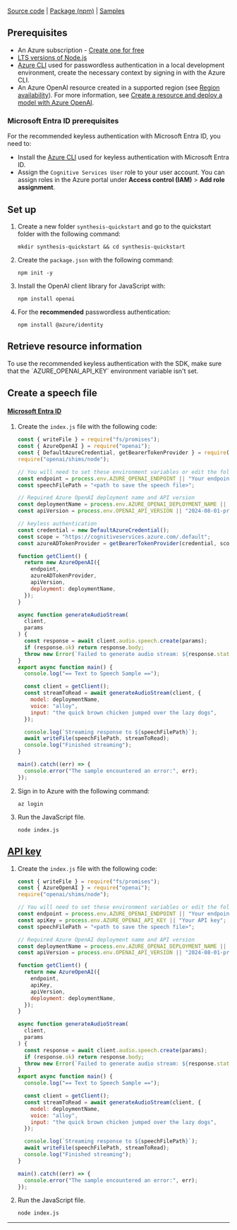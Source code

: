 ---
---

[Source code](https://github.com/openai/openai-node) | [Package (npm)](https://www.npmjs.com/package/openai) | [Samples](https://github.com/Azure/azure-sdk-for-js/tree/main/sdk/openai/openai/samples)

## Prerequisites

- An Azure subscription - [Create one for free](https://azure.microsoft.com/free/cognitive-services?azure-portal=true)
- [LTS versions of Node.js](https://github.com/nodejs/release#release-schedule)
- [Azure CLI](/cli/azure/install-azure-cli) used for passwordless authentication in a local development environment, create the necessary context by signing in with the Azure CLI.
- An Azure OpenAI resource created in a supported region (see [Region availability](/azure/ai-services/openai/concepts/models#model-summary-table-and-region-availability)). For more information, see [Create a resource and deploy a model with Azure OpenAI](../how-to/create-resource).

### Microsoft Entra ID prerequisites

For the recommended keyless authentication with Microsoft Entra ID, you need to:
- Install the [Azure CLI](/cli/azure/install-azure-cli) used for keyless authentication with Microsoft Entra ID.
- Assign the `Cognitive Services User` role to your user account. You can assign roles in the Azure portal under **Access control (IAM)** > **Add role assignment**.

## Set up
 
1. Create a new folder `synthesis-quickstart` and go to the quickstart folder with the following command:

    ```shell
    mkdir synthesis-quickstart && cd synthesis-quickstart
    ```
    
1. Create the `package.json` with the following command:

    ```shell
    npm init -y
    ```   

1. Install the OpenAI client library for JavaScript with:

    ```console
    npm install openai
    ```

1. For the **recommended** passwordless authentication:

    ```console
    npm install @azure/identity
    ```

## Retrieve resource information


<ResourceAuthentication />

<Danger>
To use the recommended keyless authentication with the SDK, make sure that the `AZURE_OPENAI_API_KEY` environment variable isn't set. 
</Danger>

## Create a speech file

#### [Microsoft Entra ID](#tab/keyless)

1. Create the `index.js` file with the following code:

    ```javascript
    const { writeFile } = require("fs/promises");
    const { AzureOpenAI } = require("openai");
    const { DefaultAzureCredential, getBearerTokenProvider } = require("@azure/identity");
    require("openai/shims/node");
    
    // You will need to set these environment variables or edit the following values
    const endpoint = process.env.AZURE_OPENAI_ENDPOINT || "Your endpoint";
    const speechFilePath = "<path to save the speech file>";
    
    // Required Azure OpenAI deployment name and API version
    const deploymentName = process.env.AZURE_OPENAI_DEPLOYMENT_NAME || "tts";
    const apiVersion = process.env.OPENAI_API_VERSION || "2024-08-01-preview";
    
    // keyless authentication    
    const credential = new DefaultAzureCredential();
    const scope = "https://cognitiveservices.azure.com/.default";
    const azureADTokenProvider = getBearerTokenProvider(credential, scope);

    function getClient() {
      return new AzureOpenAI({
        endpoint,
        azureADTokenProvider,
        apiVersion,
        deployment: deploymentName,
      });
    }
    
    async function generateAudioStream(
      client,
      params
    ) {
      const response = await client.audio.speech.create(params);
      if (response.ok) return response.body;
      throw new Error(`Failed to generate audio stream: ${response.statusText}`);
    }
    export async function main() {
      console.log("== Text to Speech Sample ==");
    
      const client = getClient();
      const streamToRead = await generateAudioStream(client, {
        model: deploymentName,
        voice: "alloy",
        input: "the quick brown chicken jumped over the lazy dogs",
      });
    
      console.log(`Streaming response to ${speechFilePath}`);
      await writeFile(speechFilePath, streamToRead);
      console.log("Finished streaming");
    }
    
    main().catch((err) => {
      console.error("The sample encountered an error:", err);
    });
    
    ```

1. Sign in to Azure with the following command:

    ```shell
    az login
    ```

1. Run the JavaScript file.

    ```shell
    node index.js
    ```

## [API key](#tab/api-key)

1. Create the `index.js` file with the following code: 

    ```javascript
    const { writeFile } = require("fs/promises");
    const { AzureOpenAI } = require("openai");
    require("openai/shims/node");
    
    // You will need to set these environment variables or edit the following values
    const endpoint = process.env.AZURE_OPENAI_ENDPOINT || "Your endpoint";
    const apiKey = process.env.AZURE_OPENAI_API_KEY || "Your API key";
    const speechFilePath = "<path to save the speech file>";
    
    // Required Azure OpenAI deployment name and API version
    const deploymentName = process.env.AZURE_OPENAI_DEPLOYMENT_NAME || "tts";
    const apiVersion = process.env.OPENAI_API_VERSION || "2024-08-01-preview";
    
    function getClient() {
      return new AzureOpenAI({
        endpoint,
        apiKey,
        apiVersion,
        deployment: deploymentName,
      });
    }
    
    async function generateAudioStream(
      client,
      params
    ) {
      const response = await client.audio.speech.create(params);
      if (response.ok) return response.body;
      throw new Error(`Failed to generate audio stream: ${response.statusText}`);
    }
    export async function main() {
      console.log("== Text to Speech Sample ==");
    
      const client = getClient();
      const streamToRead = await generateAudioStream(client, {
        model: deploymentName,
        voice: "alloy",
        input: "the quick brown chicken jumped over the lazy dogs",
      });
    
      console.log(`Streaming response to ${speechFilePath}`);
      await writeFile(speechFilePath, streamToRead);
      console.log("Finished streaming");
    }
    
    main().catch((err) => {
      console.error("The sample encountered an error:", err);
    });
    
    ```

1. Run the JavaScript file.

    ```shell
    node index.js
    ```
    
---